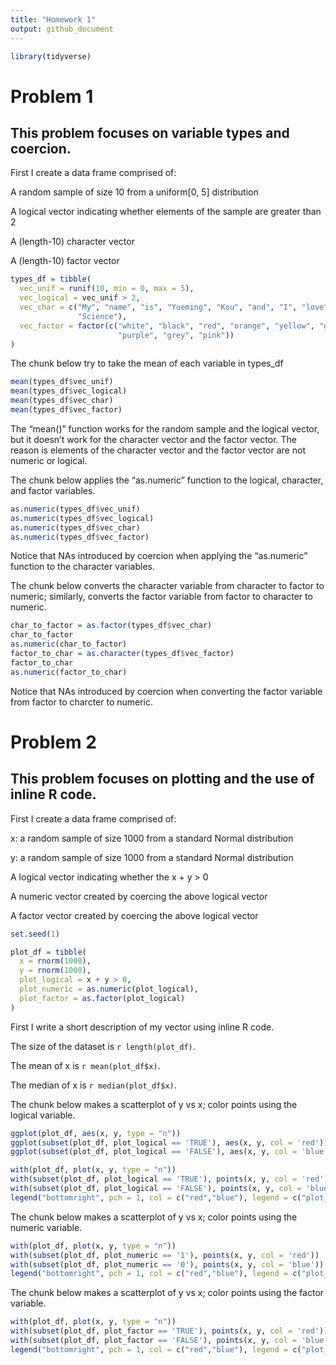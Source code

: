 ```yaml
---
title: "Homework 1"
output: github_document
---
```


```r
library(tidyverse)
```

# Problem 1
## This problem focuses on variable types and coercion.

First I create a data frame comprised of:


A random sample of size 10 from a uniform[0, 5] distribution

A logical vector indicating whether elements of the sample are greater than 2

A (length-10) character vector

A (length-10) factor vector

```r
types_df = tibble(
  vec_unif = runif(10, min = 0, max = 5),
  vec_logical = vec_unif > 2,
  vec_char = c("My", "name", "is", "Yueming", "Kou", "and", "I", "love", "Data", 
               "Science"),
  vec_factor = factor(c("white", "black", "red", "orange", "yellow", "green", "blue", 
                        "purple", "grey", "pink"))
)
```

The chunk below try to take the mean of each variable in types_df

```r
mean(types_df$vec_unif)
mean(types_df$vec_logical)
mean(types_df$vec_char)
mean(types_df$vec_factor)
```

The "mean()" function works for the random sample and the logical vector,
but it doesn't work for the character vector and the factor vector.
The reason is elements of the character vector and the factor vector are not numeric or logical.

The chunk below applies the "as.numeric" function to the logical, character, and factor variables.

```r
as.numeric(types_df$vec_unif)
as.numeric(types_df$vec_logical)
as.numeric(types_df$vec_char)
as.numeric(types_df$vec_factor)
```

Notice that NAs introduced by coercion when applying the "as.numeric" function to the character variables.


The chunk below converts the character variable from character to factor to numeric; similarly, converts the factor variable from factor to character to numeric.

```r
char_to_factor = as.factor(types_df$vec_char)
char_to_factor
as.numeric(char_to_factor)
factor_to_char = as.character(types_df$vec_factor)
factor_to_char
as.numeric(factor_to_char)
```

Notice that NAs introduced by coercion when converting the factor variable from factor to charcter to numeric.

# Problem 2
## This problem focuses on plotting and the use of inline R code.

First I create a data frame comprised of:


x: a random sample of size 1000 from a standard Normal distribution

y: a random sample of size 1000 from a standard Normal distribution

A logical vector indicating whether the x + y > 0

A numeric vector created by coercing the above logical vector

A factor vector created by coercing the above logical vector

```r
set.seed(1)

plot_df = tibble(
  x = rnorm(1000),
  y = rnorm(1000),
  plot_logical = x + y > 0,
  plot_numeric = as.numeric(plot_logical),
  plot_factor = as.factor(plot_logical)
)

```

First I write a short description of my vector using inline R code.

The size of the dataset is `r length(plot_df)`.

The mean of x is `r mean(plot_df$x)`.

The median of x is `r median(plot_df$x)`.



The chunk below makes a scatterplot of y vs x; color points using the logical variable.

```r
ggplot(plot_df, aes(x, y, type = "n"))
ggplot(subset(plot_df, plot_logical == 'TRUE'), aes(x, y, col = 'red')) + geom_point()
ggplot(subset(plot_df, plot_logical == 'FALSE'), aes(x, y, col = 'blue')) + geom_point()

with(plot_df, plot(x, y, type = "n")) 
with(subset(plot_df, plot_logical == 'TRUE'), points(x, y, col = 'red'))
with(subset(plot_df, plot_logical == 'FALSE'), points(x, y, col = 'blue'))
legend("bottomright", pch = 1, col = c("red","blue"), legend = c("plot_logical = 'TRUE'", "plot_logical = 'FALSE'"))

```

The chunk below makes a scatterplot of y vs x; color points using the numeric variable.

```r
with(plot_df, plot(x, y, type = "n")) 
with(subset(plot_df, plot_numeric == '1'), points(x, y, col = 'red'))
with(subset(plot_df, plot_numeric == '0'), points(x, y, col = 'blue'))
legend("bottomright", pch = 1, col = c("red","blue"), legend = c("plot_numeric = '1'","plot_numeric = '0'"))

```

The chunk below makes a scatterplot of y vs x; color points using the factor variable.

```r
with(plot_df, plot(x, y, type = "n")) 
with(subset(plot_df, plot_factor == 'TRUE'), points(x, y, col = 'red'))
with(subset(plot_df, plot_factor == 'FALSE'), points(x, y, col = 'blue'))
legend("bottomright", pch = 1, col = c("red","blue"), legend = c("plot_factor = 'TRUE'","plot_factor = 'FALSE'"))
```
